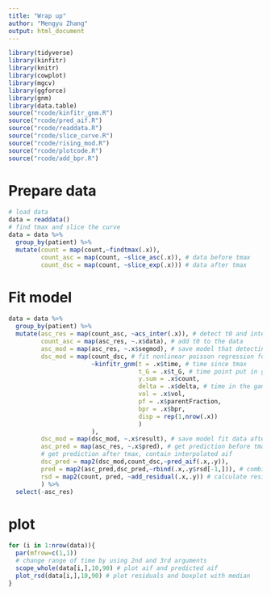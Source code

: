 ```yaml
---
title: "Wrap up"
author: "Mengyu Zhang"
output: html_document
---
```


```r
library(tidyverse)
library(kinfitr)
library(knitr)
library(cowplot)
library(mgcv)
library(ggforce)
library(gnm)
library(data.table)
source("rcode/kinfitr_gnm.R")
source("rcode/pred_aif.R")
source("rcode/readdata.R")
source("rcode/slice_curve.R")
source("rcode/rising_mod.R")
source("rcode/plotcode.R")
source("rcode/add_bpr.R")
```

# Prepare data

```r
# load data
data = readdata()
# find tmax and slice the curve
data = data %>% 
  group_by(patient) %>% 
  mutate(count = map(count,~findtmax(.x)),
         count_asc = map(count, ~slice_asc(.x)), # data before tmax
         count_dsc = map(count, ~slice_exp(.x))) # data after tmax
```

# Fit model

```r
data = data %>% 
  group_by(patient) %>% 
  mutate(asc_res = map(count_asc, ~acs_inter(.x)), # detect t0 and interpolate aif between t0 and tmax
         count_asc = map(asc_res, ~.x$data), # add t0 to the data
         asc_mod = map(asc_res, ~.x$segmod), # save model that detecting t0
         dsc_mod = map(count_dsc, # fit nonlinear poisson regression for descending part
                       ~kinfitr_gnm(t = .x$time, # time since tmax
                                    t_G = .x$t_G, # time point put in gamma count since injection time
                                    y.sum = .x$count, 
                                    delta = .x$delta, # time in the gamma counter
                                    vol = .x$vol,
                                    pf = .x$parentFraction,
                                    bpr = .x$bpr,
                                    disp = rep(1,nrow(.x))
                                    )
                       ),
         dsc_mod = map(dsc_mod, ~.x$result), # save model fit data after tmax
         asc_pred = map(asc_res, ~.x$pred), # get prediction before tmax
         # get prediction after tmax, contain interpolated aif
         dsc_pred = map2(dsc_mod,count_dsc,~pred_aif(.x,.y)), 
         pred = map2(asc_pred,dsc_pred,~rbind(.x,.y$rsd[-1,])), # combine predicted aif
         rsd = map2(count, pred, ~add_residual(.x,.y)) # calculate residuals
         ) %>% 
  select(-asc_res)

```

# plot 

```r
for (i in 1:nrow(data)){
  par(mfrow=c(1,1))
  # change range of time by using 2nd and 3rd arguments
  scope_whole(data[i,],10,90) # plot aif and predicted aif
  plot_rsd(data[i,],10,90) # plot residuals and boxplot with median
}

```




